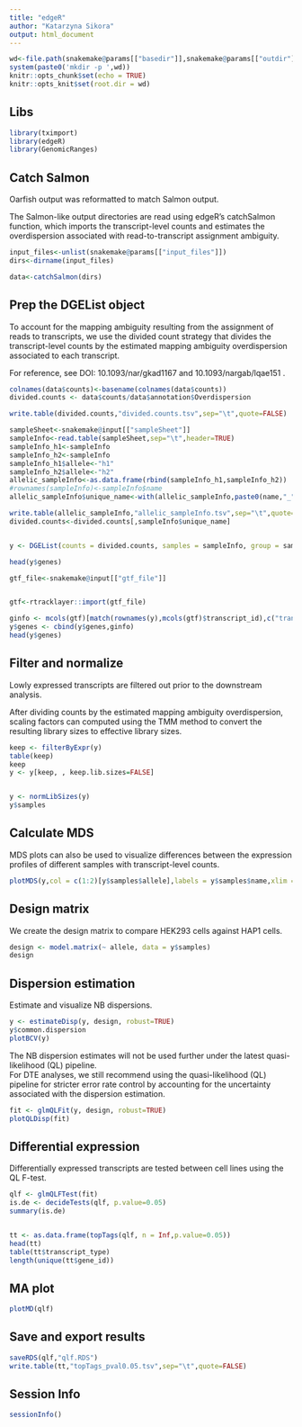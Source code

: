 ```yaml
---
title: "edgeR"
author: "Katarzyna Sikora"
output: html_document
---
```


```r
wd<-file.path(snakemake@params[["basedir"]],snakemake@params[["outdir"]])
system(paste0('mkdir -p ',wd))
knitr::opts_chunk$set(echo = TRUE)
knitr::opts_knit$set(root.dir = wd)
```

## Libs

```r
library(tximport)
library(edgeR)
library(GenomicRanges)
```

## Catch Salmon

Oarfish output was reformatted to match Salmon output.

The Salmon-like output directories are read using edgeR’s catchSalmon function, which imports the transcript-level counts and estimates the overdispersion associated with read-to-transcript assignment ambiguity.

```r
input_files<-unlist(snakemake@params[["input_files"]])
dirs<-dirname(input_files)

data<-catchSalmon(dirs)

```

## Prep the DGEList object

To account for the mapping ambiguity resulting from the assignment of reads to transcripts, we use the divided count strategy that divides the transcript-level counts by the estimated mapping ambiguity overdispersion associated to each transcript.

For reference, see DOI: 10.1093/nar/gkad1167 and 10.1093/nargab/lqae151 .

```r
colnames(data$counts)<-basename(colnames(data$counts))
divided.counts <- data$counts/data$annotation$Overdispersion

write.table(divided.counts,"divided.counts.tsv",sep="\t",quote=FALSE)

sampleSheet<-snakemake@input[["sampleSheet"]]
sampleInfo<-read.table(sampleSheet,sep="\t",header=TRUE)
sampleInfo_h1<-sampleInfo
sampleInfo_h2<-sampleInfo
sampleInfo_h1$allele<-"h1"
sampleInfo_h2$allele<-"h2"
allelic_sampleInfo<-as.data.frame(rbind(sampleInfo_h1,sampleInfo_h2))
#rownames(sampleInfo)<-sampleInfo$name
allelic_sampleInfo$unique_name<-with(allelic_sampleInfo,paste0(name,"_",allele))

write.table(allelic_sampleInfo,"allelic_sampleInfo.tsv",sep="\t",quote=FALSE)
divided.counts<-divided.counts[,sampleInfo$unique_name]


y <- DGEList(counts = divided.counts, samples = sampleInfo, group = sampleInfo$allele, genes = data$annotation)

head(y$genes)

gtf_file<-snakemake@input[["gtf_file"]]


gtf<-rtracklayer::import(gtf_file)

ginfo <- mcols(gtf)[match(rownames(y),mcols(gtf)$transcript_id),c("transcript_type","gene_id","gene_name")]
y$genes <- cbind(y$genes,ginfo)
head(y$genes)
```


## Filter and normalize

Lowly expressed transcripts are filtered out prior to the downstream analysis.   

After dividing counts by the estimated mapping ambiguity overdispersion, scaling factors can computed using the TMM method to convert the resulting library sizes to effective library sizes.   

```r
keep <- filterByExpr(y)
table(keep)
keep
y <- y[keep, , keep.lib.sizes=FALSE]


y <- normLibSizes(y)
y$samples
```


## Calculate MDS

MDS plots can also be used to visualize differences between the expression profiles of different samples with transcript-level counts.   

```r
plotMDS(y,col = c(1:2)[y$samples$allele],labels = y$samples$name,xlim = c(-4,4))
```

## Design matrix

We create the design matrix to compare HEK293 cells against HAP1 cells.   

```r
design <- model.matrix(~ allele, data = y$samples)
design
```


## Dispersion estimation

Estimate and visualize NB dispersions.   

```r
y <- estimateDisp(y, design, robust=TRUE)
y$common.dispersion
plotBCV(y)

```

The NB dispersion estimates will not be used further under the latest quasi-likelihood (QL) pipeline.   
For DTE analyses, we still recommend using the quasi-likelihood (QL) pipeline for stricter error rate control by accounting for the uncertainty associated with the dispersion estimation.

```r
fit <- glmQLFit(y, design, robust=TRUE)
plotQLDisp(fit)
```

## Differential expression

Differentially expressed transcripts are tested between cell lines using the QL F-test.

```r
qlf <- glmQLFTest(fit)
is.de <- decideTests(qlf, p.value=0.05)
summary(is.de)


tt <- as.data.frame(topTags(qlf, n = Inf,p.value=0.05))
head(tt)
table(tt$transcript_type)
length(unique(tt$gene_id))
```
## MA plot

```r
plotMD(qlf)
```

## Save and export results

```r
saveRDS(qlf,"qlf.RDS")
write.table(tt,"topTags_pval0.05.tsv",sep="\t",quote=FALSE)

```


## Session Info

```r
sessionInfo()
```


